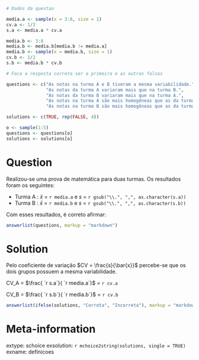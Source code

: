 ```r
# Dados da questao

media.a <- sample(x = 3:8, size = 1)
cv.a <- 1/2
s.a <- media.a * cv.a

media.b <- 3:8
media.b <- media.b[media.b != media.a]
media.b <- sample(x = media.b, size = 1)
cv.b <- 1/2
s.b <- media.b * cv.b

# Faca a resposta correta ser a primeira e as outras falsas

questions <- c("As notas na turma A e B tiveram a mesma variabilidade.",
               "As notas da turma A variaram mais que na turma B.",
               "As notas da turma B variaram mais que na turma A.",
               "As notas na turma A são mais homogêneas que as da turma B.",
               "As notas na turma B são mais homogêneas que as da turma A.")

solutions <- c(TRUE, rep(FALSE, 4))

o <- sample(1:5)
questions <- questions[o]
solutions <- solutions[o]

```

Question
========
Realizou-se uma prova de matemática para duas turmas. Os resultados foram os seguintes:

- Turma A : $\bar{x}$ =  `r media.a` e $s$ = `r gsub("\\.", ",", as.character(s.a))`
- Turma B : $\bar{x}$ = `r media.b` e $s$ = `r gsub("\\.", ",", as.character(s.b))`

Com esses resultados, é correto afirmar:

```r
answerlist(questions, markup = "markdown")
```

Solution
========
Pelo coeficiente de variação $CV = \frac{s}{\bar{x}}$ percebe-se que os dois grupos possuem a mesma variabilidade.

CV_A = $\frac{ `r s.a`}{ `r media.a`}$ = `r cv.a`  
 
CV_B = $\frac{ `r s.b`}{ `r media.b`}$ = `r cv.b`


```r
answerlist(ifelse(solutions, "Correta", "Incorreta"), markup = "markdown")
```

Meta-information
================
extype: schoice
exsolution: `r mchoice2string(solutions, single = TRUE)`
exname: definicoes